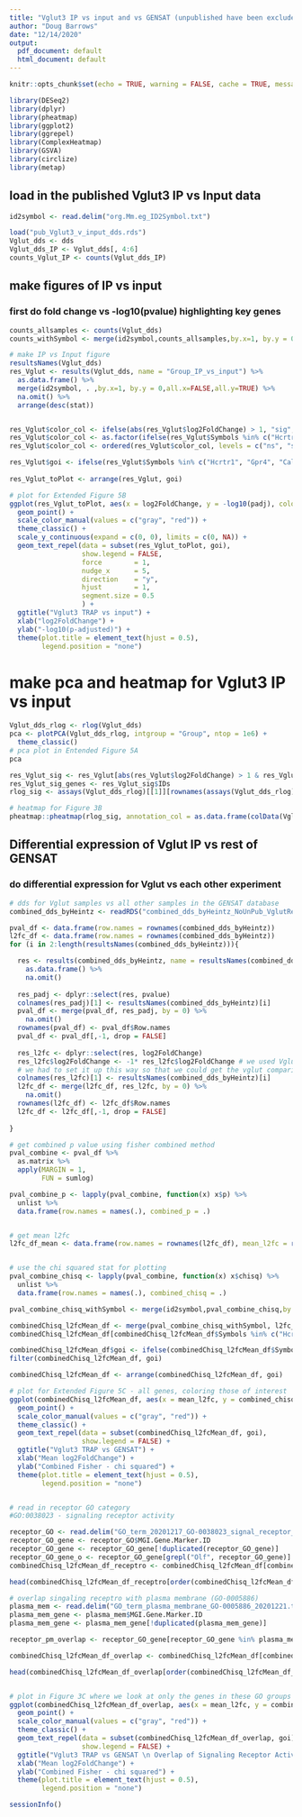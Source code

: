```yaml
---
title: "Vglut3 IP vs input and vs GENSAT (unpublished have been excluded)"
author: "Doug Barrows"
date: "12/14/2020"
output:
  pdf_document: default
  html_document: default
---
```


```r
knitr::opts_chunk$set(echo = TRUE, warning = FALSE, cache = TRUE, message = FALSE)
```

```r
library(DESeq2)
library(dplyr)
library(pheatmap)
library(ggplot2)
library(ggrepel)
library(ComplexHeatmap)
library(GSVA)
library(circlize)
library(metap)

```

## load in the published Vglut3 IP vs Input data
```r

id2symbol <- read.delim("org.Mm.eg_ID2Symbol.txt")

load("pub_Vglut3_v_input_dds.rds")
Vglut_dds <- dds
Vglut_dds_IP <- Vglut_dds[, 4:6]
counts_Vglut_IP <- counts(Vglut_dds_IP)

```
## make figures of IP vs input

### first do fold change vs -log10(pvalue) highlighting key genes

```r
counts_allsamples <- counts(Vglut_dds)
counts_withSymbol <- merge(id2symbol,counts_allsamples,by.x=1, by.y = 0,all.x=FALSE,all.y=TRUE)

# make IP vs Input figure 
resultsNames(Vglut_dds)
res_Vglut <- results(Vglut_dds, name = "Group_IP_vs_input") %>%
  as.data.frame() %>%
  merge(id2symbol, . ,by.x=1, by.y = 0,all.x=FALSE,all.y=TRUE) %>%
  na.omit() %>%
  arrange(desc(stat))


res_Vglut$color_col <- ifelse(abs(res_Vglut$log2FoldChange) > 1, "sig", "ns")
res_Vglut$color_col <- as.factor(ifelse(res_Vglut$Symbols %in% c("Hcrtr1", "Gpr4", "Calcr"), "goi", res_Vglut$color_col))
res_Vglut$color_col <- ordered(res_Vglut$color_col, levels = c("ns", "sig", "goi"))

res_Vglut$goi <- ifelse(res_Vglut$Symbols %in% c("Hcrtr1", "Gpr4", "Calcr"), TRUE, FALSE)
                                        
res_Vglut_toPlot <- arrange(res_Vglut, goi) 

# plot for Extended Figure 5B
ggplot(res_Vglut_toPlot, aes(x = log2FoldChange, y = -log10(padj), color = goi, label = Symbols)) + 
  geom_point() + 
  scale_color_manual(values = c("gray", "red")) + 
  theme_classic() + 
  scale_y_continuous(expand = c(0, 0), limits = c(0, NA)) +
  geom_text_repel(data = subset(res_Vglut_toPlot, goi),
                  show.legend = FALSE,
                  force        = 1,
                  nudge_x      = 5,
                  direction    = "y",
                  hjust        = 1,
                  segment.size = 0.5
                  ) +
  ggtitle("Vglut3 TRAP vs input") + 
  xlab("log2FoldChange") + 
  ylab("-log10(p-adjusted)") + 
  theme(plot.title = element_text(hjust = 0.5),
        legend.position = "none")

```

# make pca and heatmap for Vglut3 IP vs input

```r
Vglut_dds_rlog <- rlog(Vglut_dds)
pca <- plotPCA(Vglut_dds_rlog, intgroup = "Group", ntop = 1e6) +
  theme_classic()
# pca plot in Entended Figure 5A
pca

res_Vglut_sig <- res_Vglut[abs(res_Vglut$log2FoldChange) > 1 & res_Vglut$padj < 0.05, ]
res_Vglut_sig_genes <- res_Vglut_sig$IDs
rlog_sig <- assays(Vglut_dds_rlog)[[1]][rownames(assays(Vglut_dds_rlog)[[1]]) %in% res_Vglut_sig_genes, ]

# heatmap for Figure 3B
pheatmap::pheatmap(rlog_sig, annotation_col = as.data.frame(colData(Vglut_dds_rlog)), scale = "row", show_rownames = FALSE)
```


## Differential expression of Vglut IP vs rest of GENSAT


### do differential expression for Vglut vs each other experiment

```r

# dds for Vglut samples vs all other samples in the GENSAT database
combined_dds_byHeintz <- readRDS("combined_dds_byHeintz_NoUnPub_VglutRef.rds")

pval_df <- data.frame(row.names = rownames(combined_dds_byHeintz))
l2fc_df <- data.frame(row.names = rownames(combined_dds_byHeintz))
for (i in 2:length(resultsNames(combined_dds_byHeintz))){

  res <- results(combined_dds_byHeintz, name = resultsNames(combined_dds_byHeintz)[i]) %>%
    as.data.frame() %>%
    na.omit()
  
  res_padj <- dplyr::select(res, pvalue)
  colnames(res_padj)[1] <- resultsNames(combined_dds_byHeintz)[i]
  pval_df <- merge(pval_df, res_padj, by = 0) %>%
    na.omit()
  rownames(pval_df) <- pval_df$Row.names
  pval_df <- pval_df[,-1, drop = FALSE]
  
  res_l2fc <- dplyr::select(res, log2FoldChange)
  res_l2fc$log2FoldChange <- -1* res_l2fc$log2FoldChange # we used Vglut as the reference, and we will want to have the other was (vglut/other type)
  # we had to set it up this way so that we could get the vglut comparison agaisnt everyhting else
  colnames(res_l2fc)[1] <- resultsNames(combined_dds_byHeintz)[i]
  l2fc_df <- merge(l2fc_df, res_l2fc, by = 0) %>%
    na.omit()
  rownames(l2fc_df) <- l2fc_df$Row.names
  l2fc_df <- l2fc_df[,-1, drop = FALSE]
  
}

# get combined p value using fisher combined method 
pval_combine <- pval_df %>%
  as.matrix %>%
  apply(MARGIN = 1,
        FUN = sumlog) 

pval_combine_p <- lapply(pval_combine, function(x) x$p) %>%
  unlist %>%
  data.frame(row.names = names(.), combined_p = .)


# get mean l2fc
l2fc_df_mean <- data.frame(row.names = rownames(l2fc_df), mean_l2fc = rowMeans(l2fc_df))


# use the chi squared stat for plotting
pval_combine_chisq <- lapply(pval_combine, function(x) x$chisq) %>%
  unlist %>%
  data.frame(row.names = names(.), combined_chisq = .)

pval_combine_chisq_withSymbol <- merge(id2symbol,pval_combine_chisq,by.x=1, by.y = 0,all.x=FALSE,all.y=TRUE)

combinedChisq_l2fcMean_df <- merge(pval_combine_chisq_withSymbol, l2fc_df_mean, by.x = 1, by.y = 0)
combinedChisq_l2fcMean_df[combinedChisq_l2fcMean_df$Symbols %in% c("Hcrtr1", "Gpr4", "Calcr"), ]

combinedChisq_l2fcMean_df$goi <- ifelse(combinedChisq_l2fcMean_df$Symbols %in% c("Hcrtr1", "Gpr4", "Calcr"), TRUE, FALSE)
filter(combinedChisq_l2fcMean_df, goi)

combinedChisq_l2fcMean_df <- arrange(combinedChisq_l2fcMean_df, goi) 

# plot for Extended Figure 5C - all genes, coloring those of interest
ggplot(combinedChisq_l2fcMean_df, aes(x = mean_l2fc, y = combined_chisq, color = goi, label = Symbols)) + 
  geom_point() + 
  scale_color_manual(values = c("gray", "red")) + 
  theme_classic() + 
  geom_text_repel(data = subset(combinedChisq_l2fcMean_df, goi),
                  show.legend = FALSE) +
  ggtitle("Vglut3 TRAP vs GENSAT") + 
  xlab("Mean log2FoldChange") + 
  ylab("Combined Fisher - chi squared") +
  theme(plot.title = element_text(hjust = 0.5),
        legend.position = "none")


# read in receptor GO category
#GO:0038023 - signaling receptor activity

receptor_GO <- read.delim("GO_term_20201217_GO-0038023_signal_receptor_activity.txt", row.names = NULL)
receptor_GO_gene <- receptor_GO$MGI.Gene.Marker.ID
receptor_GO_gene <- receptor_GO_gene[!duplicated(receptor_GO_gene)]
receptor_GO_gene_o <- receptor_GO_gene[grepl("Olf", receptor_GO_gene)]
combinedChisq_l2fcMean_df_receptro <- combinedChisq_l2fcMean_df[combinedChisq_l2fcMean_df$Symbols %in% receptor_GO_gene, ]

head(combinedChisq_l2fcMean_df_receptro[order(combinedChisq_l2fcMean_df_receptro$mean_l2fc, decreasing = TRUE), ], 30)

# overlap singaling receptro with plasma membrane (GO-0005886)
plasma_mem <- read.delim("GO_term_plasma_membrane_GO-0005886_20201221.txt", row.names = NULL)
plasma_mem_gene <- plasma_mem$MGI.Gene.Marker.ID
plasma_mem_gene <- plasma_mem_gene[!duplicated(plasma_mem_gene)]

receptor_pm_overlap <- receptor_GO_gene[receptor_GO_gene %in% plasma_mem_gene]

combinedChisq_l2fcMean_df_overlap <- combinedChisq_l2fcMean_df[combinedChisq_l2fcMean_df$Symbols %in% receptor_pm_overlap, ]

head(combinedChisq_l2fcMean_df_overlap[order(combinedChisq_l2fcMean_df_overlap$mean_l2fc, decreasing = TRUE), ], 30)


# plot in Figure 3C where we look at only the genes in these GO groups and highlight those of interest
ggplot(combinedChisq_l2fcMean_df_overlap, aes(x = mean_l2fc, y = combined_chisq, color = goi, label = Symbols)) + 
  geom_point() + 
  scale_color_manual(values = c("gray", "red")) + 
  theme_classic() + 
  geom_text_repel(data = subset(combinedChisq_l2fcMean_df_overlap, goi),
                  show.legend = FALSE) + 
  ggtitle("Vglut3 TRAP vs GENSAT \n Overlap of Signaling Receptor Activity \n  and Plasma Membrane Gene Ontology") + 
  xlab("Mean log2FoldChange") + 
  ylab("Combined Fisher - chi squared") +
  theme(plot.title = element_text(hjust = 0.5),
        legend.position = "none")


```

```r
sessionInfo()
```


